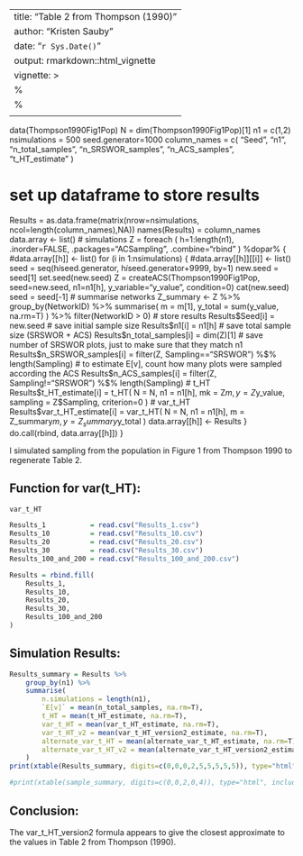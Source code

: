 <!-- 
# need to run process_precip and munge files first before compiling this document
rmarkdown::render('Thompson_1990_Table2.Rmd')

# knitr::knit2html
-->

---
title: "Table 2 from Thompson (1990)"
author: "Kristen Sauby"
date: "`r Sys.Date()`"
output: rmarkdown::html_vignette
vignette: >
  %\VignetteIndexEntry{Vignette Title}
  %\VignetteEngine{knitr::rmarkdown}
  \usepackage[utf8]{inputenc}
---

data(Thompson1990Fig1Pop)
N = dim(Thompson1990Fig1Pop)[1]
n1 = c(1,2)
nsimulations = 500
seed.generator=1000
column_names = c(
	"Seed",
	"n1",
	"n_total_samples",
	"n_SRSWOR_samples", 
	"n_ACS_samples",
	"t_HT_estimate"
)

# set up dataframe to store results
Results = as.data.frame(matrix(nrow=nsimulations, ncol=length(column_names),NA))
names(Results) = column_names
data.array <- list()
# simulations
Z = foreach (
		h=1:length(n1), 
		.inorder=FALSE, 
		.packages="ACSampling", 
		.combine="rbind"
	) %dopar% {
		#data.array[[h]] <- list()
		for (i in 1:nsimulations) {
			#data.array[[h]][[i]] <- list()
			seed = seq(h*i*seed.generator, h*i*seed.generator+9999, by=1) 
			new.seed = seed[1]
			set.seed(new.seed)
			Z = createACS(Thompson1990Fig1Pop, seed=new.seed, n1=n1[h], 
				y_variable="y_value", condition=0)
			cat(new.seed)
			seed = seed[-1]
			# summarise networks
			Z_summary <- Z %>% group_by(NetworkID) %>%
				summarise(
					m = m[1],
					y_total = sum(y_value, na.rm=T)
					) %>%
				filter(NetworkID > 0)
			# store results
			Results$Seed[i] = new.seed
			# save initial sample size
			Results$n1[i] = n1[h]
			# save total sample size (SRSWOR + ACS)
			Results$n_total_samples[i] = dim(Z)[1]
			# save number of SRSWOR plots, just to make sure that they match n1
			Results$n_SRSWOR_samples[i] = filter(Z, Sampling=="SRSWOR") %$% length(Sampling)
			# to estimate E[v], count how many plots were sampled according the ACS
			Results$n_ACS_samples[i] = filter(Z, Sampling!="SRSWOR") %$% length(Sampling)
			# t_HT
			Results$t_HT_estimate[i] = t_HT(
				N = N, 
				n1 = n1[h], 
				mk = Z$m, 
				y = Z$y_value,
				sampling = Z$Sampling,
				criterion=0
			) 
			# var_t_HT
			Results$var_t_HT_estimate[i] = var_t_HT(
				N = N, 
				n1 = n1[h], 
				m = Z_summary$m, 
				y = Z_summary$y_total
			)
			data.array[[h]] <- Results
		}
		do.call(rbind, data.array[[h]])
	}



I simulated sampling from the population in Figure 1 from Thompson 1990 to regenerate Table 2.

## Function for var(t_HT):

```r
var_t_HT
```


```r
Results_1 			= read.csv("Results_1.csv")
Results_10 			= read.csv("Results_10.csv")
Results_20 			= read.csv("Results_20.csv")
Results_30 			= read.csv("Results_30.csv")
Results_100_and_200 = read.csv("Results_100_and_200.csv")

Results = rbind.fill(
	Results_1,
	Results_10,
	Results_20,
	Results_30,
	Results_100_and_200
)
```

## Simulation Results:
```r
Results_summary = Results %>%
	group_by(n1) %>%
	summarise(
		n.simulations = length(n1),
		`E[v]` = mean(n_total_samples, na.rm=T),
		t_HT = mean(t_HT_estimate, na.rm=T),
		var_t_HT = mean(var_t_HT_estimate, na.rm=T),
		var_t_HT_v2 = mean(var_t_HT_version2_estimate, na.rm=T),
		alternate_var_t_HT = mean(alternate_var_t_HT_estimate, na.rm=T),
		alternate_var_t_HT_v2 = mean(alternate_var_t_HT_version2_estimate, na.rm=T)
	)
print(xtable(Results_summary, digits=c(0,0,0,2,5,5,5,5,5)), type="html", include.rownames=FALSE)

#print(xtable(sample_summary, digits=c(0,0,2,0,4)), type="html", include.rownames=FALSE)

```

## Conclusion:

The var_t_HT_version2 formula appears to give the closest approximate to the values in Table 2 from Thompson (1990).



